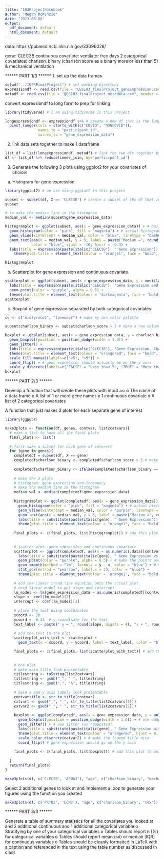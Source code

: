 ```yaml
---
title: "103ProjectNotebook"
author: "Megan McKenzie"
date: "2023-08-08"
output:
  pdf_document: default
  html_document: default
---
```


data: https://pubmed.ncbi.nlm.nih.gov/33096026/

gene: CLEC3B
continuous covariate: ventilator free days
2 categorical covariates: charlson_binary (charlson score as a binary more or less than 5) & mechanical ventilation

****** PART 1/3 ******
1. set up the data frames

```r
setwd("../103RFinalProject") # set working directory
expressiondf <- read.csv(file = "QBS103_finalProject_geneExpression.csv", header = TRUE) # read data from csv file to make df
metadf <- read.csv(file = "QBS103_finalProject_metadata.csv", header = TRUE) # read data from csv file to make another df
```

convert expressiondf to long form to prep for linking

```r
library(tidyverse) # I am using Tidyverse in this project

longexpressiondf <- expressiondf %>% # create a new df that is the long version of our original dataset
  pivot_longer(cols = starts_with(c("COVID", "NONCOVID")),
               names_to = "participant_id",
               values_to = "gene_expression_data")
```

2. link data sets together to make 1 dataframe

```r
list_df = list(longexpressiondf, metadf) # link the two dfs together by using list() then reduce()
df <- list_df %>% reduce(inner_join, by='participant_id')
```

3. Generate the following 3 plots using ggplot2 for your covariates of choice:

(a) Histogram for gene expression

```r
library(ggplot2) # we are using ggplot2 in this project

subset <- subset(df, X == 'CLEC3B') # create a subset of the df that includes only the gene of interest
subset

# to make the median line in the histogram
median_val <- median(subset$gene_expression_data)

histogramplot <- ggplot(subset, aes(x = gene_expression_data)) + # build a histogram plot of gene expression and frequency
  geom_histogram(color = "pink", fill = "magenta") + # actual histogram bars
  geom_vline(xintercept = median_val, color = "blue", linetype = "dashed", size = 1) + # add a line to show where the data median is
  geom_text(aes(x = median_val, y = 5, label = paste("Median =", round(median_val, 2))),
            color = "blue", vjust = -10, hjust = -0.3) +
  labs(title = expression(paste(italic("CLEC3B"), " Gene Expression")), y = "Frequency", x = expression(paste(italic("CLEC3B"), " Gene Expression"))) + # labels
    theme(plot.title = element_text(colour = "orange1", face = "bold", hjust = 0.5)) # for the plot title

histogramplot
```

(b) Scatterplot for gene expression and continuous covariate

```r
scatterplot <- ggplot(subset, aes(x = gene_expression_data, y = ventilator.free_days)) +  # build a scatter plot of gene expression and ventilator days
  labs(title = expression(paste(italic("CLEC3B"), "Gene Expression and Ventilator Days")), x = expression(paste(italic("CLEC3B"), " Gene Expression"), y = "Frequency"), y = "Ventilator Free Days") +
  geom_point(color = "purple", alpha = 0.5) +
  theme(plot.title = element_text(colour = "darkmagenta", face = "bold", hjust = 0.6)) # for the plot title
scatterplot
```


(c) Boxplot of gene expression separated by both categorical covariates

```r
co <- c("mistyrose2", "lavender") # make my own color palette

subset$charlson_binary <- subset$charlson_score > 5 # make a new column that has T if the Charlson Score is extreme (more than 5) else it is F

boxplot <- ggplot(subset, aes(x = gene_expression_data, y = charlson_binary, color = mechanical_ventilation)) + #create a boxplot of gene expression, charlson score, and mechanical ventilation
  geom_boxplot(position = position_dodge(width = 1.0)) +
  geom_jitter() +
  labs(title = expression(paste(italic("CLEC3B"), "Gene Expression, Charlson Score, and Mechanical Ventilation")), x = expression(paste(italic("CLEC3B"), " Gene Expression"), y = "Frequency"), y = "Charlson Binary") + 
  theme(plot.title = element_text(colour = "orangered", face = "bold", hjust = 0.18, vjust = -2)) + # for the plot title
  scale_fill_manual(labels=c("<5", ">5")) +
  coord_flip() + # gene expression should actually be on the y axis
  scale_y_discrete(labels=c("FALSE" = "Less than 5", "TRUE" = "More than 5\n(Extreme)")) # name the x axis by ><5
boxplot
```


****** PART 2/3 ******

Develop a function that will create these plots with input as: 
    o The name of a data frame
    o A list of 1 or more gene names
    o 1 continuous covariate
    o A list of 2 categorical covariates
    
A function that just makes 3 plots for each separate gene of interest

```r
library(ggpubr)
```

```r
make3plots <- function(df, genes, contvar, list2catvars){
  # make a list to have all the final plots
  final_plots <- list()
  
  # first make a subset for each gene of interest
  for (gene in genes){
    completedf = subset(df, X == gene)
    completedf$charlson_binary <- completedf$charlson_score > 5 # make the binary charlson score in case someone who uses this function wants it as a categorical variable
    
    completedf$charlson_binary <- ifelse(completedf$charlson_binary == TRUE, ">5", "<5")
  
    # make the 3 plots
    # histogram: gene expression and frequency
    # make the median line in the histogram
    median_val <- median(completedf$gene_expression_data)
    
    histogramplot <- ggplot(completedf, aes(x = gene_expression_data)) + # build a histogram plot of gene expression and frequency
      geom_histogram(color = "pink", fill = "magenta") + # actual histogram bars
      geom_vline(xintercept = median_val, color = "purple", linetype = "dashed", size = 1) + # add a line to show where the data median is
      geom_text(aes(x = median_val, y = 5, label = paste("Median =", round(median_val, 2))), color = "purple", vjust = -10, hjust = -0.3) + # text to say what median is (next to median line)
      labs(title = substitute(paste(italic(gene), " Gene Expression")), y = "Frequency", x = bquote(italic(.(gene)) ~ "Gene Expression")) + # labels
      theme(plot.title = element_text(colour = "orange1", face = "bold", hjust = 0.5)) # for the plot title
    
    final_plots <- c(final_plots, list(histogramplot)) # add this plot to our list
  
    
    # scatter plot: gene expression and continuous covariate
    scatterplot <- ggplot(completedf, aes(x = as.numeric(.data[[contvar]]), y = gene_expression_data)) + # build a scatterplot of gene expression and the given continuous covariate
      labs(title = substitute(paste(italic(gene), " Gene Expression vs. ", contvar)), x = paste(contvar), y = bquote(italic(.(gene)) ~ "Gene Expression")) + # title
      geom_point(color = "purple", alpha = 0.5) + # make the points purple and have them slightly see-through for easier viewing
      geom_smooth(method = "lm", formula = y ~ x, color = "blue") + # make linear trend line
      stat_cor(method = "pearson", label.x = 20, color = "blue") + 
      theme(plot.title = element_text(colour = "orange1", face = "bold", hjust = 0.6)) # colors/boldness for the plot title
    
    # add the linear trend line equation onto the actual plot
    # need linear model to get slope and intercept
    lm_model <- lm(gene_expression_data ~ as.numeric(completedf[[contvar]]), data = completedf)
    slope <- coef(lm_model)[2]
    intercept <- coef(lm_model)[1]
    
    # place the text using coordinates
    xcoord <- 28
    ycoord <- 0.43  # y-coordinate for the text
    text_label <- paste(" y = ", round(slope, digits = 4), "x + ", round(intercept, digits = 2)) # I want to display the linear equation as the text
    
    # add the text to the plot
    scatterplot_with_text <- scatterplot +
      geom_text(x = xcoord, y = ycoord, label = text_label, color = "blue")

    final_plots <- c(final_plots, list(scatterplot_with_text)) # add this plot to our list
    
    
    # box plot
    # make main title look presentable
    titlestring <- toString(list2catvars)
    titlestring <- gsub("_", " ", titlestring)
    titlestring <- gsub(",", "&", titlestring)
    
    # make x and y axis labels look presentable
    contvartitle <- str_to_title(contvar)
    catvar1 <- gsub("_", " ", str_to_title(list2catvars[1]))
    catvar2 <- gsub("_", " ", str_to_title(list2catvars[2]))
    
    boxplot <- ggplot(completedf, aes(x = gene_expression_data, y = unlist(completedf[list2catvars[1]]), color = unlist(completedf[list2catvars[2]]))) + #create a boxplot of all 3 vars
      geom_boxplot(position = position_dodge(width = 1.0)) + # use dodge (as requested)
      geom_jitter() + # use jitter (as requested)
      labs(title = substitute(paste(italic(gene), " Gene Expression with ", titlestring)), x = "Gene Expression", y = catvar1) + # add x and y labels
      theme(plot.title = element_text(colour = "orangered", hjust = 0.1, vjust = -1, size = 11)) + # title
      scale_color_discrete(catvar2) + # make the legend title nice
      coord_flip() # gene expression should go on the y axis
    
    final_plots <- c(final_plots, list(boxplot)) # add this plot to our list
    
  }
  return(final_plots)
}

make3plots(df, c('CLEC3B', 'APOA1'), "age", c("charlson_binary", "mechanical_ventilation"))
```

Select 2 additional genes to look at and implement a loop to generate your figures using
the function you created

```r
make3plots(df, c('PRTN3', 'LCN2'), "age", c("charlson_binary", "sex"))
```

****** PART 3/3 ******

Generate a table of summary statistics for all the covariates you looked at and 2 additional continuous and 1 additional categorical variable
  o	Stratifying by one of your categorical variables
  o	Tables should report n (%) for categorical variables 
  o	Tables should report mean (sd) or median [IQR] for continuous variables
  o	Tables should be cleanly formatted in LaTeX with a caption and referenced in the text using the table number as discussed in class



